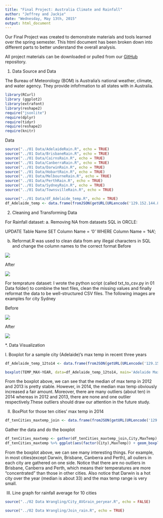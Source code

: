 ```yaml
---
title: "Final Project: Australia Climate and Rainfall"
author: "Jeffrey and Jackie"
date: "Wednesday, May 13th, 2015"
output: html_document
---
```


Our Final Project was created to demonstrate materials and tools learned over the spring semester. This html document has been broken down into different parts to better understand the overall analysis.

All project materials can be downloaded or pulled from our [GitHub](https://github.com/JiannanZhang/DV_FinalProject) repository. 

1. Data Source and Data

The Bureau of Meteorology (BOM) is Australia's national weather, climate, and water agency. They provide infofrmation to all states with in Australia.

```r
library(RCurl)
library (ggplot2)
library(extrafont)
library(reshape2)
require("jsonlite")
require(dplyr)
require(tidyr)
require(reshape2)
require(knitr)
```

Data
```r
source("../01 Data/AdelaideRain.R", echo = TRUE)
source("../01 Data/BrisbaneRain.R", echo = TRUE)
source("../01 Data/CairnsRain.R", echo = TRUE)
source("../01 Data/CanberraRain.R", echo = TRUE)
source("../01 Data/DarwinRain.R", echo = TRUE)
source("../01 Data/HobartRain.R", echo = TRUE)
source("../01 Data/MelbourneRain.R", echo = TRUE)
source("../01 Data/PerthRain.R", echo = TRUE)
source("../01 Data/SydneyRain.R", echo = TRUE)
source("../01 Data/TownsvilleRain.R", echo = TRUE)

source("../01 Data/df_Adelaide_temp.R", echo = TRUE)
df_Adelaide_temp <- data.frame(fromJSON(getURL(URLencode('129.152.144.84:5001/rest/native/?query="select * from Adelaide_temp "'),httpheader=c(DB='jdbc:oracle:thin:@129.152.144.84:1521:ORCL', USER='C##cs329e_jz7674', PASS='orcl_jz7674', MODE='native_mode', MODEL='model', returnDimensions = 'False', returnFor = 'JSON'), verbose = TRUE)))
```

2. Cleaning and Transforming Data

For Rainfall dataset:
a. Removing NA from datasets
SQL in ORCLE: 

UPDATE Table Name
SET Column Name = '0'
WHERE Column Name = 'NA';

b. Reformat.R was used to clean data from any illegal characters in SQL and change the column names to the correct format
Before 

![](./Sydneyrainbefore.png)

After

![](./Sydneyrainafter.png)

For temprature dataset:
I wrote the python script (called txt_to_csv.py in 01 Data folder) to combine the text files, clean the missing values and finally reformat the data to be well-structured CSV files. The following images are examples for city Sydney

Before 

![](./Sydney_temp_before.png)

After 

![](./Sydney_temp_after.png)






*. Data Visualization 

I. Boxplot for a sample city (Adelaide)'s  max temp in recent three years

```r
df_Adelaide_temp_12to14 <- data.frame(fromJSON(getURL(URLencode('129.152.144.84:5001/rest/native/?query=" select * from (select temp_min, temp_max, extract(YEAR from temp_date) as year from Adelaide_temp where extract(YEAR from temp_date) = 2014 or extract(YEAR from temp_date) = 2013 or extract(YEAR from temp_date) = 2012) order by year"'),httpheader=c(DB='jdbc:oracle:thin:@129.152.144.84:1521:ORCL', USER='C##cs329e_jz7674', PASS='orcl_jz7674', MODE='native_mode', MODEL='model', returnDimensions = 'False', returnFor = 'JSON'), verbose = TRUE)))

boxplot(TEMP_MAX~YEAR, data=df_Adelaide_temp_12to14, main='Adelaide Max Temp Boxplot', xlab='Year',ylab='Max Temp',col = 'green')

```

From the boxplot above, we can see that the median of max temp in 2012 and 2013 is pretty stable. However, in 2014, the median max temp obviously increased a fair amount. Moreover, there are many outliers (about ten) in 2014 whereas in 2012 and 2013, there are none and one outlier respectively.These outliers should draw our attention in the future study.

II. BoxPlot for those ten cities' max temp in 2014

```r
df_tenCities_maxtemp_join <- data.frame(fromJSON(getURL(URLencode('129.152.144.84:5001/rest/native/?query=" select A.temp_max as Adelaide, B.temp_max as Brisbane,C1.temp_max as Cairns ,C2.temp_max as Canberra,D.temp_max as Darwin ,H.temp_max as Hobart,M.temp_max as Melbourne,P.temp_max as Perth,S.temp_max as Sydney,T.temp_max as Townsville from Adelaide_temp A inner join Brisbane_temp B on A.temp_date = B.temp_date inner join Cairns_temp C1 on B.temp_date = C1.temp_date inner join Canberra_temp C2 on C1.temp_date = C2.temp_date inner join Darwin_temp D on C2.temp_date = D.temp_date inner join Hobart_temp H on D.temp_date = H.temp_date inner join Melbourne_temp M on H.temp_date = M.temp_date inner join Perth_temp P on M.temp_date = P.temp_date inner join Sydney_temp S on P.temp_date = S.temp_date inner join Townsville_temp T on S.temp_date = T.temp_date where extract(YEAR from A.temp_date) = 2014 "'),httpheader=c(DB='jdbc:oracle:thin:@129.152.144.84:1521:ORCL', USER='C##cs329e_jz7674', PASS='orcl_jz7674', MODE='native_mode', MODEL='model', returnDimensions = 'False', returnFor = 'JSON'), verbose = TRUE)))
```

Gather the data and do the boxplot
```r
df_tenCities_maxtemp <- gather(df_tenCities_maxtemp_join,City,MaxTemp)
df_tenCities_maxtemp %>% ggplot(aes(factor(City),MaxTemp)) + geom_boxplot(fill='green') + theme(axis.text.x=element_text(angle=90, size=10, vjust=0.5,face='bold')) + theme(axis.title.x=element_text(color="forestgreen", vjust=0.35),axis.title.y=element_text(color="forestgreen", size=12,vjust=0.35)) + labs(title="Max_Temperature Boxplot of ten biggest cities in Australia in 2014",y="Max_Temperature",x="City",size=12)
```

From the boxplot above, we can see many interesting things. For example, in most cities(except Darwin, Brisbane, Canberra and Perth), all ouliers in each city are gathered on one side. Notice that there are no outliers in Brisbane, Canberra and Perth, which means their temperatures are more "concentrated" than those in other cities. Also notice that Darwin is a hot city over the year (median is about 33) and the max temp range is very small. 



III.
Line graph for rainfall average for 10 cities
```r
source("../02 Data Wrangling/City_AVGrain_peryear.R", echo = FALSE)
```
```r
source("../02 Data Wrangling/Join_rain.R", echo = TRUE)
```